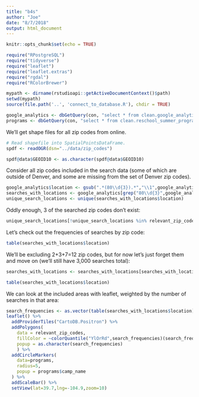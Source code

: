 ```yaml
---
title: "b4s"
author: "Joe"
date: "8/7/2018"
output: html_document
---
```


```r
knitr::opts_chunk$set(echo = TRUE)
```

```r
require("RPostgreSQL")
require("tidyverse")
require("leaflet")
require("leaflet.extras")
require("rgdal")
require("RColorBrewer")
```

```r
mypath <- dirname(rstudioapi::getActiveDocumentContext()$path)
setwd(mypath)
source(file.path('..', 'connect_to_database.R'), chdir = TRUE)
```

```r
google_analytics <- dbGetQuery(con, "select * from clean.google_analytics")
programs <- dbGetQuery(con, "select * from clean.reschool_summer_programs")
```

We'll get shape files for all zip codes from online. 

```r
# Read shapefile into SpatialPointsDataFrame.
spdf <- readOGR(dsn="../data/zip_codes")

spdf@data$GEOID10 <- as.character(spdf@data$GEOID10)
```

Consider all zip codes included in the search data (some of which are outside of Denver, and some are missing from the set of Denver zip codes).

```r
google_analytics$location <- gsub(".*(80\\d{3}).*","\\1",google_analytics$location)
searches_with_locations <- google_analytics[grep("80\\d{3}",google_analytics$location),]
unique_search_locations <- unique(searches_with_locations$location)
```

Oddly enough, 3 of the searched zip codes don't exist:

```r
unique_search_locations[!unique_search_locations %in% relevant_zip_codes@data$GEOID10]
```

Let's check out the frequencies of searches by zip code:

```r
table(searches_with_locations$location)
```

We'll be excluding 2+3+7=12 zip codes, but for now let's just forget them and move on (we'll still have 3,000 searches total):

```r
searches_with_locations <- searches_with_locations[searches_with_locations$location %in% unique_search_locations[unique_search_locations %in% relevant_zip_codes@data$GEOID10],]

table(searches_with_locations$location)
```

We can look at the included areas with leaflet, weighted by the number of searches in that area:

```r
search_frequencies <- as.vector(table(searches_with_locations$location))
leaflet() %>% 
  addProviderTiles("CartoDB.Positron") %>%
  addPolygons(
    data = relevant_zip_codes,
    fillColor = ~colorQuantile("YlOrRd",search_frequencies)(search_frequencies),
    popup = as.character(search_frequencies)
    ) %>%
  addCircleMarkers(
    data=programs,
    radius=5,
    popup = programs$camp_name
  ) %>%
  addScaleBar() %>%
  setView(lat=39.7,lng=-104.9,zoom=10)
```